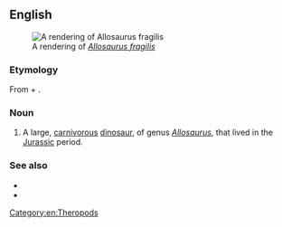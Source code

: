 {{also|Allosaurus}}

==English==
[[File:Allosaurus Revised.jpg|thumb|alt=A rendering of a dinosaur|A rendering of ''[[Allosaurus fragilis]]'']]

===Etymology===
From {{der|en|grc|ἄλλος|t=other, different}} + {{m|grc|σαῦρος||lizard}}.

===Noun===
{{en-noun|allosauri|+}}

# A large, [[carnivorous]] [[dinosaur]], of genus ''[[Allosaurus]]'', that lived in the [[Jurassic]] period.

===See also===
* {{pedia}}
* {{specieslite}}

[[Category:en:Theropods]]
